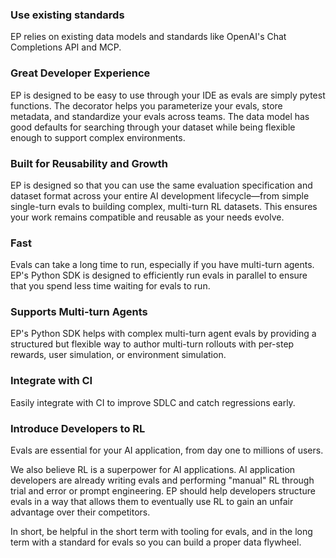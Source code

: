 ### Use existing standards

EP relies on existing data models and standards like OpenAI's Chat Completions
API and MCP.

### Great Developer Experience

EP is designed to be easy to use through your IDE as evals are simply pytest
functions. The decorator helps you parameterize your evals, store metadata,
and standardize your evals across teams. The data model has good defaults for
searching through your dataset while being flexible enough to support complex
environments.

### Built for Reusability and Growth

EP is designed so that you can use the same evaluation specification and dataset
format across your entire AI development lifecycle—from simple single-turn evals
to building complex, multi-turn RL datasets. This ensures your work remains
compatible and reusable as your needs evolve.

### Fast

Evals can take a long time to run, especially if you have multi-turn agents.
EP's Python SDK is designed to efficiently run evals in parallel to ensure that
you spend less time waiting for evals to run.

### Supports Multi-turn Agents

EP's Python SDK helps with complex multi-turn agent evals by providing a
structured but flexible way to author multi-turn rollouts with per-step rewards,
user simulation, or environment simulation.

### Integrate with CI

Easily integrate with CI to improve SDLC and catch regressions early.

### Introduce Developers to RL

Evals are essential for your AI application, from day one to millions of users.

We also believe RL is a superpower for AI applications. AI application
developers are already writing evals and performing "manual" RL through trial and
error or prompt engineering. EP should help developers structure evals in a way
that allows them to eventually use RL to gain an unfair advantage over their
competitors.

In short, be helpful in the short term with tooling for evals, and in the
long term with a standard for evals so you can build a proper data flywheel.